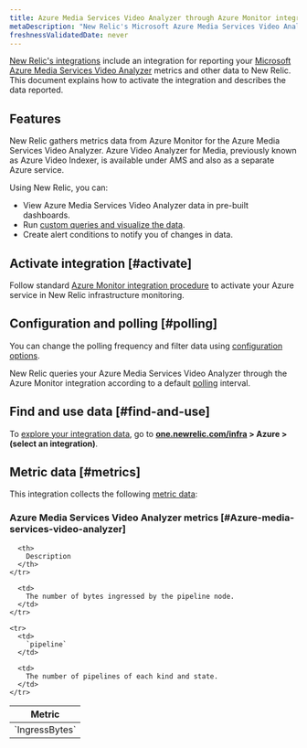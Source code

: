```yaml
---
title: Azure Media Services Video Analyzer through Azure Monitor integration
metaDescription: "New Relic's Microsoft Azure Media Services Video Analyzer integration: what data it reports and how to enable it."
freshnessValidatedDate: never
---
```


[New Relic's integrations](/docs/infrastructure/integrations-getting-started/getting-started/introduction-infrastructure-integrations) include an integration for reporting your [Microsoft Azure Media Services Video Analyzer](https://learn.microsoft.com/en-us/azure/azure-video-analyzer) metrics and other data to New Relic. This document explains how to activate the integration and describes the data reported.

## Features

New Relic gathers metrics data from Azure Monitor for the Azure Media Services Video Analyzer. Azure Video Analyzer for Media, previously known as Azure Video Indexer, is available under AMS and also as a separate Azure service.

Using New Relic, you can:

* View Azure Media Services Video Analyzer data in pre-built dashboards.
* Run [custom queries and visualize the data](/docs/infrastructure/integrations-getting-started/getting-started/use-integration-data-new-relic-insights).
* Create alert conditions to notify you of changes in data.

## Activate integration [#activate]

Follow standard [Azure Monitor integration procedure](/docs/infrastructure/microsoft-azure-integrations/azure-integrations-list/azure-monitor) to activate your Azure service in New Relic infrastructure monitoring.


## Configuration and polling [#polling]

You can change the polling frequency and filter data using [configuration options](/docs/infrastructure/microsoft-azure-integrations/azure-integrations-list/azure-monitor/#settings).

New Relic queries your Azure Media Services Video Analyzer through the Azure Monitor integration according to a default [polling](/docs/infrastructure/microsoft-azure-integrations/azure-integrations-list/azure-monitor/#settings) interval.

## Find and use data [#find-and-use]

To [explore your integration data](/docs/infrastructure/integrations/find-use-infrastructure-integration-data), go to **[one.newrelic.com/infra](https://one.newrelic.com/infra) > Azure > (select an integration)**.

## Metric data [#metrics]

This integration collects the following [metric data](/docs/infrastructure/integrations-getting-started/getting-started/understand-integration-data-data-types#metric):

### Azure Media Services Video Analyzer metrics [#Azure-media-services-video-analyzer]

<table>
  <thead>
    <tr>
      <th style={{ width: "300px" }}>
        Metric
      </th>

      <th>
        Description
      </th>
    </tr>
  </thead>

  <tbody>
    <tr>
      <td>
        `IngressBytes`
      </td>

      <td>
        The number of bytes ingressed by the pipeline node.
      </td>
    </tr>

    <tr>
      <td>
        `pipeline`
      </td>

      <td>
        The number of pipelines of each kind and state.
      </td>
    </tr>
  </tbody>
</table>
